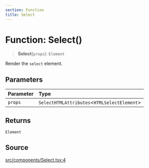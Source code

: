 ```yaml
---
section: Function
title: Select
---
```


# Function: Select()

> **Select**(`props`): `Element`

Render the `select` element.

## Parameters

| Parameter | Type |
| :------ | :------ |
| `props` | `SelectHTMLAttributes`\<`HTMLSelectElement`\> |

## Returns

`Element`

## Source

[src/components/Select.tsx:4](https://github.com/gpbl/react-day-picker/blob/854070dd0/src/components/Select.tsx#L4)
